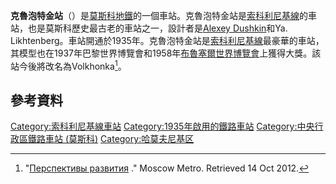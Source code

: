 {{NoteTA |G1=Transport |G2=Railway}}
{{Infobox station
|name          = 克魯泡特金<br />{{lang|ru|Кропо́ткинская}}
|type          = [[莫斯科地鐵|莫斯科地鐵]]車站
|image         = Metro MSK Line1 Kropotkinskaya.jpg
|image_caption =
|address       = [[中央行政區_(莫斯科)|中央行政區]]{{link-en|哈莫夫尼基區|Khamovniki District}}
|borough       = [[莫斯科|莫斯科]]
|country       = [[俄羅斯|俄羅斯]]
|coordinates   = {{coord|55.7453|37.6037|display=inline,title}}
|line          = {{MOSMETRO-bull|1||text=1}}
|other         = '''[[巴士|巴士]]'''：5、015<br />'''[[無軌電車|無軌電車]]'''：1、2、15、16、31、31k、33、44
|structure     = {{link-en|淺層列柱車站|Shallow column station|淺層列柱}}三跨徑車站
|platform      = 1個[[島式月台|島式月台]]
|depth         = {{convert|13|m}}
|levels        = 1層
|tracks        = 2條
|parking       = 無
|bicycle       = 無
|opened        = {{start date and age|1935|05|15}}
|closed        =
|rebuilt       =
|ADA           =
|code          = 012
|owned         = 莫斯科地鐵
|zone          =
|former        = 蘇維埃宮殿（1935－1957年）
|passengers    =
|pass_year     =
|pass_percent  =
|pass_system   =
|mpassengers   =
|services      =
|map_type      = Central Moscow
|AlternativeMap= Central Moscow grayscale.png
|map_overlay   = Central Moscow metro lines.svg
|map_caption   = 
|map_state     = collapsed
|route_map     = 
}}
'''克魯泡特金站'''（{{lang-rus|Кропо́ткинская|Kropotkinskaya}}）是[[莫斯科地鐵|莫斯科地鐵]]的一個車站。克魯泡特金站是[[索科利尼基線|索科利尼基線]]的車站，也是莫斯科歷史最古老的車站之一，設計者是[[Alexey_Dushkin|Alexey Dushkin]]和Ya. Likhtenberg。車站開通於1935年。克魯泡特金站是[[索科利尼基線|索科利尼基線]]最豪華的車站，其模型也在1937年巴黎世界博覽會和1958年[[布魯塞爾世界博覽會|布魯塞爾世界博覽會]]上獲得大獎。該站今後將改名為Volkhonka<ref>"[http://mosmetro.ru/about/prospectives/ Перспективы развития] {{Wayback|url=http://mosmetro.ru/about/prospectives/ |date=20120215134215 }}." Moscow Metro. Retrieved 14 Oct 2012.</ref>。

==參考資料==
{{Reflist}}
{{commons category|Kropotkinskaya}}
{{索科利尼基線}}
[[Category:索科利尼基線車站|Category:索科利尼基線車站]]
[[Category:1935年啟用的鐵路車站|Category:1935年啟用的鐵路車站]]
[[Category:中央行政區鐵路車站_(莫斯科)|Category:中央行政區鐵路車站 (莫斯科)]]
[[Category:哈莫夫尼基区|Category:哈莫夫尼基区]]
